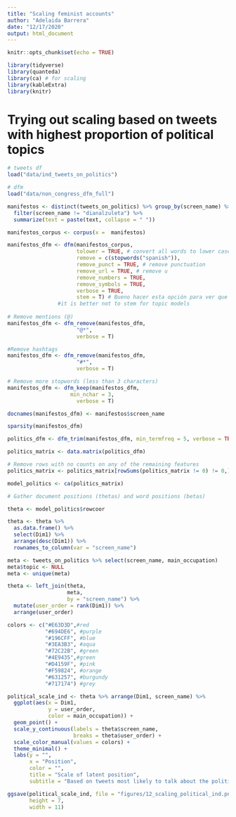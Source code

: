 ```yaml
---
title: "Scaling feminist accounts"
author: "Adelaida Barrera"
date: "12/17/2020"
output: html_document
---
```


```r

knitr::opts_chunk$set(echo = TRUE)

library(tidyverse)
library(quanteda)
library(ca) # for scaling
library(kableExtra)
library(knitr)
```

# Trying out scaling based on tweets with highest proportion of political topics

```r

# tweets df 
load("data/ind_tweets_on_politics")

# dfm 
load("data/non_congress_dfm_full")

manifestos <- distinct(tweets_on_politics) %>% group_by(screen_name) %>%
  filter(screen_name != "dianalzuleta") %>% 
  summarize(text = paste(text, collapse = " "))

manifestos_corpus <- corpus(x =  manifestos)

manifestos_dfm <- dfm(manifestos_corpus,
                      tolower = TRUE, # convert all words to lower case 
                      remove = c(stopwords("spanish")),
                      remove_punct = TRUE, # remove punctuation
                      remove_url = TRUE, # remove u
                      remove_numbers = TRUE,
                      remove_symbols = TRUE,
                      verbose = TRUE,
                      stem = T) # Bueno hacer esta opción para ver que está haciendo el dfm.
                #it is better not to stem for topic models  
             
# Remove mentions (@)
manifestos_dfm <- dfm_remove(manifestos_dfm,
                      "@*",
                      verbose = T)

#Remove hashtags         
manifestos_dfm <- dfm_remove(manifestos_dfm,
                      "#*",
                      verbose = T)

# Remove more stopwords (less than 3 characters)
manifestos_dfm <- dfm_keep(manifestos_dfm,
                    min_nchar = 3,
                      verbose = T)

docnames(manifestos_dfm) <- manifestos$screen_name

sparsity(manifestos_dfm)

politics_dfm <- dfm_trim(manifestos_dfm, min_termfreq = 5, verbose = TRUE)

politics_matrix <- data.matrix(politics_dfm)

# Remove rows with no counts on any of the remaining features
politics_matrix <- politics_matrix[rowSums(politics_matrix != 0) != 0,] 

model_politics <- ca(politics_matrix)
```

```r

# Gather document positions (thetas) and word positions (betas)

theta <- model_politics$rowcoor

theta <- theta %>% 
  as.data.frame() %>% 
  select(Dim1) %>% 
  arrange(desc(Dim1)) %>% 
  rownames_to_column(var = "screen_name")

meta <- tweets_on_politics %>% select(screen_name, main_occupation)
meta$topic <- NULL
meta <- unique(meta)

theta <- left_join(theta, 
                   meta,
                   by = "screen_name") %>% 
  mutate(user_order = rank(Dim1)) %>% 
  arrange(user_order)

```

```r

colors <- c("#E63D3D",#red 
            "#694DE6", #purple 
            "#196CFF", #blue
            "#3EA3B3", #aqua
            "#72C22B", #green
            "#4E9435",#green
            "#D4159F", #pink
            "#F59824", #orange
            "#631257", #burgundy
            "#717174") #grey

political_scale_ind <- theta %>% arrange(Dim1, screen_name) %>% 
  ggplot(aes(x = Dim1,
             y = user_order,
             color = main_occupation)) +
  geom_point() +
  scale_y_continuous(labels = theta$screen_name,
                     breaks = theta$user_order) +
  scale_color_manual(values = colors) +
  theme_minimal() +
  labs(y = "",
       x = "Position",
       color = "",
       title = "Scale of latent position",
       subtitle = "Based on tweets most likely to talk about the political topics")

ggsave(political_scale_ind, file = "figures/12_scaling_political_ind.png", 
       height = 7,
       width = 11)
```




